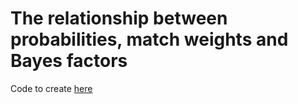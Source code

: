 
# The relationship between probabilities, match weights and Bayes factors

<VegaLite spec={prob_bf_mw} />

Code to create [here](https://gist.github.com/RobinL/38de8cf58be3dfbaece46c6895096a26)